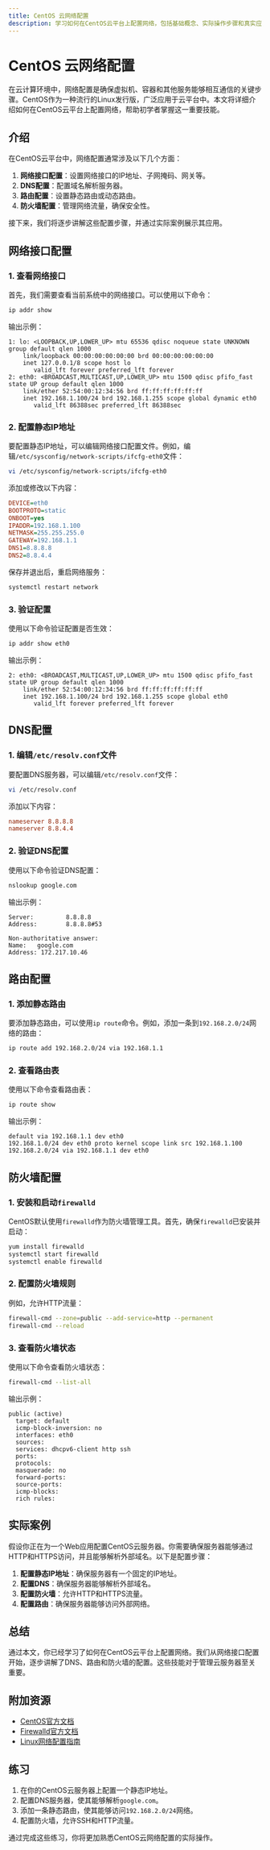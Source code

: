 ```yaml
---
title: CentOS 云网络配置
description: 学习如何在CentOS云平台上配置网络，包括基础概念、实际操作步骤和真实应用场景。
---
```


# CentOS 云网络配置

在云计算环境中，网络配置是确保虚拟机、容器和其他服务能够相互通信的关键步骤。CentOS作为一种流行的Linux发行版，广泛应用于云平台中。本文将详细介绍如何在CentOS云平台上配置网络，帮助初学者掌握这一重要技能。

## 介绍

在CentOS云平台中，网络配置通常涉及以下几个方面：

1. **网络接口配置**：设置网络接口的IP地址、子网掩码、网关等。
2. **DNS配置**：配置域名解析服务器。
3. **路由配置**：设置静态路由或动态路由。
4. **防火墙配置**：管理网络流量，确保安全性。

接下来，我们将逐步讲解这些配置步骤，并通过实际案例展示其应用。

## 网络接口配置

### 1. 查看网络接口

首先，我们需要查看当前系统中的网络接口。可以使用以下命令：

```bash
ip addr show
```

输出示例：

```
1: lo: <LOOPBACK,UP,LOWER_UP> mtu 65536 qdisc noqueue state UNKNOWN group default qlen 1000
    link/loopback 00:00:00:00:00:00 brd 00:00:00:00:00:00
    inet 127.0.0.1/8 scope host lo
       valid_lft forever preferred_lft forever
2: eth0: <BROADCAST,MULTICAST,UP,LOWER_UP> mtu 1500 qdisc pfifo_fast state UP group default qlen 1000
    link/ether 52:54:00:12:34:56 brd ff:ff:ff:ff:ff:ff
    inet 192.168.1.100/24 brd 192.168.1.255 scope global dynamic eth0
       valid_lft 86388sec preferred_lft 86388sec
```

### 2. 配置静态IP地址

要配置静态IP地址，可以编辑网络接口配置文件。例如，编辑`/etc/sysconfig/network-scripts/ifcfg-eth0`文件：

```bash
vi /etc/sysconfig/network-scripts/ifcfg-eth0
```

添加或修改以下内容：

```ini
DEVICE=eth0
BOOTPROTO=static
ONBOOT=yes
IPADDR=192.168.1.100
NETMASK=255.255.255.0
GATEWAY=192.168.1.1
DNS1=8.8.8.8
DNS2=8.8.4.4
```

保存并退出后，重启网络服务：

```bash
systemctl restart network
```

### 3. 验证配置

使用以下命令验证配置是否生效：

```bash
ip addr show eth0
```

输出示例：

```
2: eth0: <BROADCAST,MULTICAST,UP,LOWER_UP> mtu 1500 qdisc pfifo_fast state UP group default qlen 1000
    link/ether 52:54:00:12:34:56 brd ff:ff:ff:ff:ff:ff
    inet 192.168.1.100/24 brd 192.168.1.255 scope global eth0
       valid_lft forever preferred_lft forever
```

## DNS配置

### 1. 编辑`/etc/resolv.conf`文件

要配置DNS服务器，可以编辑`/etc/resolv.conf`文件：

```bash
vi /etc/resolv.conf
```

添加以下内容：

```ini
nameserver 8.8.8.8
nameserver 8.8.4.4
```

### 2. 验证DNS配置

使用以下命令验证DNS配置：

```bash
nslookup google.com
```

输出示例：

```
Server:         8.8.8.8
Address:        8.8.8.8#53

Non-authoritative answer:
Name:   google.com
Address: 172.217.10.46
```

## 路由配置

### 1. 添加静态路由

要添加静态路由，可以使用`ip route`命令。例如，添加一条到`192.168.2.0/24`网络的路由：

```bash
ip route add 192.168.2.0/24 via 192.168.1.1
```

### 2. 查看路由表

使用以下命令查看路由表：

```bash
ip route show
```

输出示例：

```
default via 192.168.1.1 dev eth0
192.168.1.0/24 dev eth0 proto kernel scope link src 192.168.1.100
192.168.2.0/24 via 192.168.1.1 dev eth0
```

## 防火墙配置

### 1. 安装和启动`firewalld`

CentOS默认使用`firewalld`作为防火墙管理工具。首先，确保`firewalld`已安装并启动：

```bash
yum install firewalld
systemctl start firewalld
systemctl enable firewalld
```

### 2. 配置防火墙规则

例如，允许HTTP流量：

```bash
firewall-cmd --zone=public --add-service=http --permanent
firewall-cmd --reload
```

### 3. 查看防火墙状态

使用以下命令查看防火墙状态：

```bash
firewall-cmd --list-all
```

输出示例：

```
public (active)
  target: default
  icmp-block-inversion: no
  interfaces: eth0
  sources:
  services: dhcpv6-client http ssh
  ports:
  protocols:
  masquerade: no
  forward-ports:
  source-ports:
  icmp-blocks:
  rich rules:
```

## 实际案例

假设你正在为一个Web应用配置CentOS云服务器。你需要确保服务器能够通过HTTP和HTTPS访问，并且能够解析外部域名。以下是配置步骤：

1. **配置静态IP地址**：确保服务器有一个固定的IP地址。
2. **配置DNS**：确保服务器能够解析外部域名。
3. **配置防火墙**：允许HTTP和HTTPS流量。
4. **配置路由**：确保服务器能够访问外部网络。

## 总结

通过本文，你已经学习了如何在CentOS云平台上配置网络。我们从网络接口配置开始，逐步讲解了DNS、路由和防火墙的配置。这些技能对于管理云服务器至关重要。

## 附加资源

- [CentOS官方文档](https://www.centos.org/docs/)
- [Firewalld官方文档](https://firewalld.org/documentation/)
- [Linux网络配置指南](https://www.linux.com/training-tutorials/linux-networking-commands/)

## 练习

1. 在你的CentOS云服务器上配置一个静态IP地址。
2. 配置DNS服务器，使其能够解析`google.com`。
3. 添加一条静态路由，使其能够访问`192.168.2.0/24`网络。
4. 配置防火墙，允许SSH和HTTP流量。

通过完成这些练习，你将更加熟悉CentOS云网络配置的实际操作。